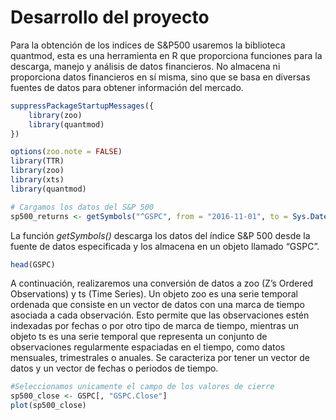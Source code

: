 # Desarrollo del proyecto

Para la obtención de los indices de S&P500 usaremos la biblioteca quantmod, esta es una herramienta en R que proporciona funciones para la descarga, manejo y análisis de datos financieros. No almacena ni proporciona datos financieros en sí misma, sino que se basa en diversas fuentes de datos para obtener información del mercado.

```r
suppressPackageStartupMessages({
    library(zoo)
    library(quantmod)
})
```

```r
options(zoo.note = FALSE)
library(TTR)
library(zoo)
library(xts)
library(quantmod)
```

```r

# Cargamos los datos del S&P 500
sp500_returns <- getSymbols("^GSPC", from = "2016-11-01", to = Sys.Date())

```
La función  *getSymbols()* descarga los datos del índice S&P 500 desde la fuente de datos especificada y los almacena en un objeto llamado "GSPC".

```r
head(GSPC)
```

A continuación, realizaremos una conversión de datos a zoo (Z's Ordered Observations) y ts (Time Series). Un objeto zoo es una serie temporal ordenada que consiste en un vector de datos con una marca de tiempo asociada a cada observación. Esto permite que las observaciones estén indexadas por fechas o por otro tipo de marca de tiempo, mientras un objeto ts es una serie temporal que representa un conjunto de observaciones regularmente espaciadas en el tiempo, como datos mensuales, trimestrales o anuales. Se caracteriza por tener un vector de datos y un vector de fechas o periodos de tiempo.

```r
#Seleccionamos unicamente el campo de los valores de cierre
sp500_close <- GSPC[, "GSPC.Close"]
plot(sp500_close)
```
